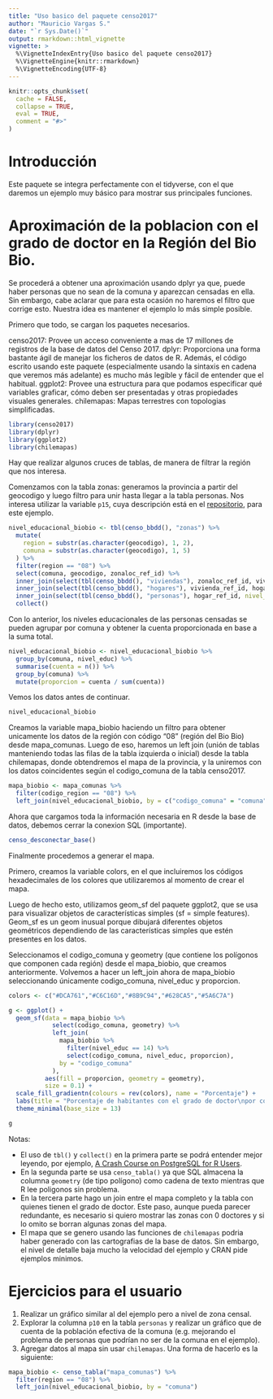 ```yaml
---
title: "Uso basico del paquete censo2017"
author: "Mauricio Vargas S."
date: "`r Sys.Date()`"
output: rmarkdown::html_vignette
vignette: >
  %\VignetteIndexEntry{Uso basico del paquete censo2017}
  %\VignetteEngine{knitr::rmarkdown}
  %\VignetteEncoding{UTF-8}
---
```


```r
knitr::opts_chunk$set(
  cache = FALSE,
  collapse = TRUE,
  eval = TRUE,
  comment = "#>"
)
```

# Introducción

Este paquete se integra perfectamente con el tidyverse, con el que daremos un ejemplo muy básico para mostrar sus principales funciones.

# Aproximación de la poblacion con el grado de doctor en la Región del Bio Bio.

Se procederá a obtener una aproximación usando dplyr ya que, puede haber personas que no sean de la comuna y aparezcan censadas en ella. Sin embargo, cabe aclarar que para esta ocasión no haremos el filtro que corrige esto. Nuestra idea es mantener el ejemplo lo más simple posible.

Primero que todo, se cargan los paquetes necesarios.

censo2017: Provee un acceso conveniente a mas de 17 millones de registros de la base de datos del Censo 2017.
dplyr: Proporciona una forma bastante ágil de manejar los ficheros de datos de R. Además, el código escrito usando este paquete (especialmente usando la sintaxis en cadena que veremos más adelante) es mucho más legible y fácil de entender que el habitual.
ggplot2: Provee una estructura para que podamos especificar qué variables graficar, cómo deben ser presentadas y otras propiedades visuales generales.
chilemapas: Mapas terrestres con topologias simplificadas.
```r
library(censo2017)
library(dplyr)
library(ggplot2)
library(chilemapas)
```

Hay que realizar algunos cruces de tablas, de manera de filtrar la región que nos interesa.

Comenzamos con la tabla zonas: generamos la provincia a partir del geocodigo y luego filtro para unir hasta llegar a la tabla personas. Nos interesa utilizar la variable `p15`, cuya descripción está en el [repositorio](https://github.com/pachamaltese/censo2017/blob/main/data-raw/censo2017-descripcion-variables.xml), para este ejemplo.
```r
nivel_educacional_biobio <- tbl(censo_bbdd(), "zonas") %>% 
  mutate(
    region = substr(as.character(geocodigo), 1, 2),
    comuna = substr(as.character(geocodigo), 1, 5)
  ) %>% 
  filter(region == "08") %>% 
  select(comuna, geocodigo, zonaloc_ref_id) %>%
  inner_join(select(tbl(censo_bbdd(), "viviendas"), zonaloc_ref_id, vivienda_ref_id), by = "zonaloc_ref_id") %>%
  inner_join(select(tbl(censo_bbdd(), "hogares"), vivienda_ref_id, hogar_ref_id), by = "vivienda_ref_id") %>%
  inner_join(select(tbl(censo_bbdd(), "personas"), hogar_ref_id, nivel_educ = p15), by = "hogar_ref_id") %>%
  collect()
```

Con lo anterior, los niveles educacionales de las personas censadas se pueden agrupar por comuna y obtener la cuenta proporcionada en base a la suma total.
```r
nivel_educacional_biobio <- nivel_educacional_biobio %>% 
  group_by(comuna, nivel_educ) %>%
  summarise(cuenta = n()) %>%
  group_by(comuna) %>%
  mutate(proporcion = cuenta / sum(cuenta))
```

Vemos los datos antes de continuar.
```r
nivel_educacional_biobio
```

Creamos la variable mapa_biobio haciendo un filtro para obtener unicamente los datos de la región con código "08" (región del Bio Bio) desde mapa_comunas. Luego de eso, haremos un left join (unión de tablas manteniendo todas las filas de la tabla izquierda o inicial) desde la tabla chilemapas, donde obtendremos el mapa de la provincia, y la uniremos con los datos coincidentes según el codigo_comuna de la tabla censo2017.
```r
mapa_biobio <- mapa_comunas %>% 
  filter(codigo_region == "08") %>% 
  left_join(nivel_educacional_biobio, by = c("codigo_comuna" = "comuna"))
```

Ahora que cargamos toda la información necesaria en R desde la base de datos, debemos cerrar la conexion SQL (importante).
```r
censo_desconectar_base()
```

Finalmente procedemos a generar el mapa.

Primero, creamos la variable colors, en el que incluiremos los códigos hexadecimales de los colores que utilizaremos al momento de crear el mapa.

Luego de hecho esto, utilizamos geom_sf del paquete ggplot2, que se usa para visualizar objetos de características simples (sf = simple features). Geom_sf es un geom inusual porque dibujará diferentes objetos geométricos dependiendo de las características simples que estén presentes en los datos.

Seleccionamos el codigo_comuna y geometry (que contiene los polígonos que componen cada región) desde el mapa_biobio, que creamos anteriormente. Volvemos a hacer un left_join ahora de mapa_biobio seleccionando únicamente codigo_comuna, nivel_educ y proporcion.
```r
colors <- c("#DCA761","#C6C16D","#8B9C94","#628CA5","#5A6C7A")

g <- ggplot() +
  geom_sf(data = mapa_biobio %>% 
            select(codigo_comuna, geometry) %>% 
            left_join(
              mapa_biobio %>% 
                filter(nivel_educ == 14) %>% 
                select(codigo_comuna, nivel_educ, proporcion),
              by = "codigo_comuna"
            ),
          aes(fill = proporcion, geometry = geometry),
          size = 0.1) +
  scale_fill_gradientn(colours = rev(colors), name = "Porcentaje") +
  labs(title = "Porcentaje de habitantes con el grado de doctor\npor comuna en la Region del Bio Bio") +
  theme_minimal(base_size = 13)

g
```

Notas:

* El uso de `tbl()` y `collect()` en la primera parte se podrá entender mejor leyendo, por ejemplo, [A Crash Course on PostgreSQL for R Users](https://pacha.dev/blog/2020/08/09/a-crash-course-on-postgresql-for-r-users/).
* En la segunda parte se usa `censo_tabla()` ya que SQL almacena la columna `geometry` (de tipo polígono) como cadena de texto mientras que R lee poligonos sin problema.
* En la tercera parte hago un join entre el mapa completo y la tabla con quienes tienen el grado de doctor. Este paso, aunque pueda parecer redundante, es necesario si quiero mostrar las zonas con 0 doctores y si lo omito se borran algunas zonas del mapa.
* El mapa que se genero usando las funciones de `chilemapas` podria haber generado con las cartografias de la base de datos. Sin embargo, el nivel de detalle baja mucho la velocidad del ejemplo y CRAN pide ejemplos minimos.

# Ejercicios para el usuario

1. Realizar un gráfico similar al del ejemplo pero a nivel de zona censal.
2. Explorar la columna `p10` en la tabla `personas` y realizar un gráfico que de cuenta de la población efectiva de la comuna (e.g. mejorando el problema de personas que podrían no ser de la comuna en el ejemplo).
3. Agregar datos al mapa sin usar `chilemapas`. Una forma de hacerlo es la siguiente:
```r
mapa_biobio <- censo_tabla("mapa_comunas") %>%
  filter(region == "08") %>% 
  left_join(nivel_educacional_biobio, by = "comuna")
```
